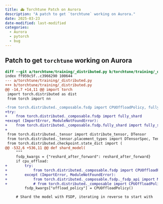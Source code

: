 ```yaml
---
title: 🚑 Torchtune Patch on Aurora
description: "A patch to get `torchtune` working on Aurora."
date: 2025-03-23
date-modified: last-modified
categories:
  - Aurora
  - pytorch
  - bug
---
```


## Patch to get `torchtune` working on Aurora

```diff
diff --git a/torchtune/training/_distributed.py b/torchtune/training/_distributed.py
index ff959c5f..c3966290 100644
--- a/torchtune/training/_distributed.py
+++ b/torchtune/training/_distributed.py
@@ -14,7 +14,11 @@ import torch
 import torch.distributed as dist
 from torch import nn

-from torch.distributed._composable.fsdp import CPUOffloadPolicy, fully_shard
+try:
+    from torch.distributed._composable.fsdp import fully_shard
+except (ImportError, ModuleNotFoundError):
+    from torch.distributed._composable.fsdp.fully_shard import fully_shard
+
 from torch.distributed._tensor import distribute_tensor, DTensor
 from torch.distributed._tensor.placement_types import DTensorSpec, TensorMeta
 from torch.distributed.checkpoint.state_dict import (
@@ -532,6 +536,11 @@ def shard_model(
     """
     fsdp_kwargs = {"reshard_after_forward": reshard_after_forward}
     if cpu_offload:
+        try:
+            from torch.distributed._composable.fsdp import CPUOffloadPolicy
+        except (ImportError, ModuleNotFoundError):
+            from torch.distributed._composable.fsdp._fsdp_api import MixedPrecisionPolicy, CPUOffloadPolicy
+            # from torch.distributed._composable import CPUOffloadPolicy
         fsdp_kwargs["offload_policy"] = CPUOffloadPolicy()

     # Shard the model with FSDP, iterating in reverse to start with
```
